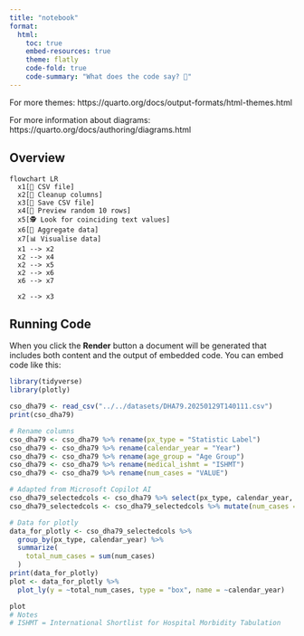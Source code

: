 ```yaml
---
title: "notebook"
format:
  html:
    toc: true
    embed-resources: true
    theme: flatly
    code-fold: true
    code-summary: "What does the code say? 🦊"
---
```


For more themes: https://quarto.org/docs/output-formats/html-themes.html

For more information about diagrams: https://quarto.org/docs/authoring/diagrams.html

## Overview

```mermaid
flowchart LR
  x1[📜 CSV file]
  x2[🧹 Cleanup columns]
  x3[💾 Save CSV file]
  x4[🎲 Preview random 10 rows]
  x5[🕵 Look for coinciding text values]
  x6[🧮 Aggregate data]
  x7[📊 Visualise data]
  x1 --> x2
  x2 --> x4
  x2 --> x5
  x2 --> x6
  x6 --> x7
  
  x2 --> x3
```

## Running Code

When you click the **Render** button a document will be generated that includes both content and the output of embedded code. You can embed code like this:

```r
library(tidyverse)
library(plotly)

cso_dha79 <- read_csv("../../datasets/DHA79.20250129T140111.csv")
print(cso_dha79)

# Rename columns
cso_dha79 <- cso_dha79 %>% rename(px_type = "Statistic Label")
cso_dha79 <- cso_dha79 %>% rename(calendar_year = "Year")
cso_dha79 <- cso_dha79 %>% rename(age_group = "Age Group")
cso_dha79 <- cso_dha79 %>% rename(medical_ishmt = "ISHMT")
cso_dha79 <- cso_dha79 %>% rename(num_cases = "VALUE")

# Adapted from Microsoft Copilot AI
cso_dha79_selectedcols <- cso_dha79 %>% select(px_type, calendar_year, age_group, medical_ishmt, num_cases)
cso_dha79_selectedcols <- cso_dha79_selectedcols %>% mutate(num_cases = replace_na(num_cases, 0))

# Data for plotly
data_for_plotly <- cso_dha79_selectedcols %>%
  group_by(px_type, calendar_year) %>%
  summarize(
    total_num_cases = sum(num_cases)
  )
print(data_for_plotly)
plot <- data_for_plotly %>%
  plot_ly(y = ~total_num_cases, type = "box", name = ~calendar_year)

plot
# Notes
# ISHMT = International Shortlist for Hospital Morbidity Tabulation
```
